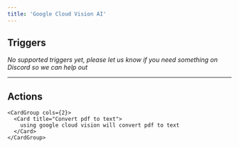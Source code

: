 ```yaml
---
title: 'Google Cloud Vision AI'
---
```


## Triggers

*No supported triggers yet, please let us know if you need something on Discord so we can help out* 


---

## Actions


    <CardGroup cols={2}>
      <Card title="Convert pdf to text">
        using google cloud vision will convert pdf to text
      </Card>
    </CardGroup>
    
